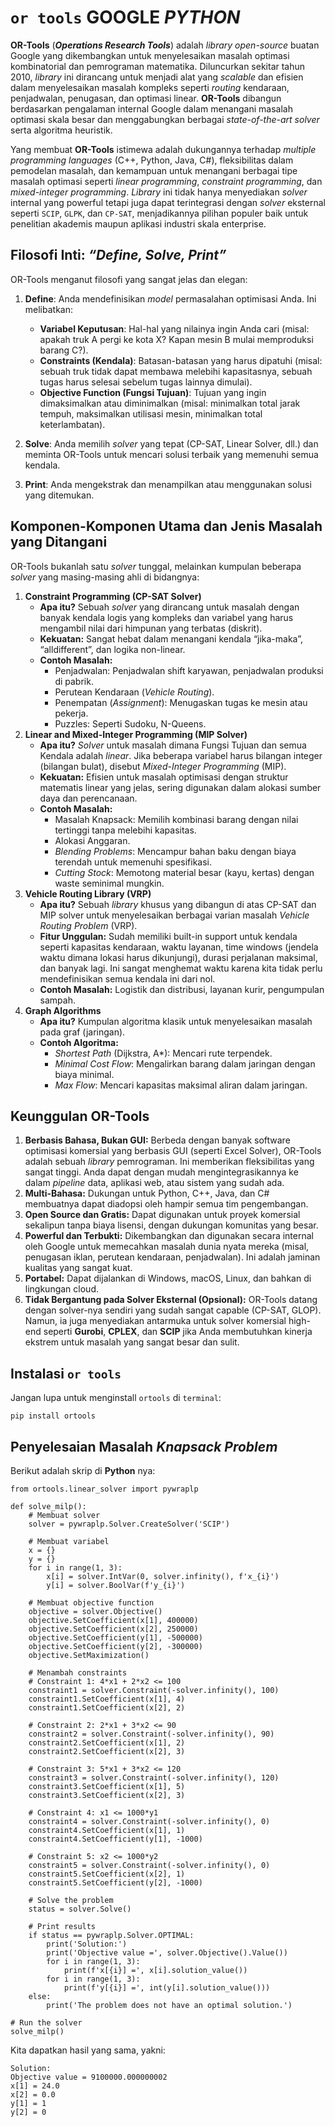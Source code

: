 # `or tools` GOOGLE __*PYTHON*__

__OR-Tools__ (___Operations Research Tools___) adalah _library_ _open-source_ buatan Google yang dikembangkan untuk menyelesaikan masalah optimasi kombinatorial dan pemrograman matematika. Diluncurkan sekitar tahun 2010, _library_ ini dirancang untuk menjadi alat yang _scalable_ dan efisien dalam menyelesaikan masalah kompleks seperti _routing_ kendaraan, penjadwalan, penugasan, dan optimasi linear. __OR-Tools__ dibangun berdasarkan pengalaman internal Google dalam menangani masalah optimasi skala besar dan menggabungkan berbagai _state-of-the-art solver_ serta algoritma heuristik.

Yang membuat __OR-Tools__ istimewa adalah dukungannya terhadap _multiple programming_ _languages_ (C++, Python, Java, C#), fleksibilitas dalam pemodelan masalah, dan kemampuan untuk menangani berbagai tipe masalah optimasi seperti _linear programming_, _constraint programming_, dan _mixed-integer programming_. _Library_ ini tidak hanya menyediakan _solver_ internal yang powerful tetapi juga dapat terintegrasi dengan _solver_ eksternal seperti `SCIP`, `GLPK`, dan `CP-SAT`, menjadikannya pilihan populer baik untuk penelitian akademis maupun aplikasi industri skala enterprise.

## Filosofi Inti: _"Define, Solve, Print"_

OR-Tools menganut filosofi yang sangat 
jelas dan elegan:

1.  **Define**: Anda mendefinisikan 
*model* permasalahan optimisasi Anda. 
Ini melibatkan:
    *   **Variabel Keputusan**: Hal-hal 
yang nilainya ingin Anda cari (misal: 
apakah truk A pergi ke kota X? Kapan 
mesin B mulai memproduksi barang C?).
    *   **Constraints (Kendala)**: 
Batasan-batasan yang harus dipatuhi 
(misal: sebuah truk tidak dapat membawa 
melebihi kapasitasnya, sebuah tugas 
harus selesai sebelum tugas lainnya 
dimulai).
    *   **Objective Function (Fungsi 
Tujuan)**: Tujuan yang ingin 
dimaksimalkan atau diminimalkan (misal: 
minimalkan total jarak tempuh, 
maksimalkan utilisasi mesin, minimalkan 
total keterlambatan).

2.  **Solve**: Anda memilih *solver* 
yang tepat (CP-SAT, Linear Solver, dll.)
dan meminta OR-Tools untuk mencari 
solusi terbaik yang memenuhi semua 
kendala.

3.  **Print**: Anda mengekstrak dan 
menampilkan atau menggunakan solusi yang
ditemukan.

## Komponen-Komponen Utama dan Jenis Masalah yang Ditangani

OR-Tools bukanlah satu *solver* tunggal,
melainkan kumpulan beberapa *solver* 
yang masing-masing ahli di bidangnya:

1.  **Constraint Programming (CP-SAT 
Solver)**
    *   **Apa itu?** Sebuah *solver* 
yang dirancang untuk masalah dengan 
banyak kendala logis yang kompleks dan 
variabel yang harus mengambil nilai dari
himpunan yang terbatas (diskrit).
    *   **Kekuatan:** Sangat hebat dalam
menangani kendala "jika-maka", 
"alldifferent", dan logika non-linear.
    *   **Contoh Masalah:**
        *   Penjadwalan: Penjadwalan 
shift karyawan, penjadwalan produksi di 
pabrik.
        *   Perutean Kendaraan (*Vehicle
Routing*).
        *   Penempatan (*Assignment*): 
Menugaskan tugas ke mesin atau pekerja.
        *   Puzzles: Seperti Sudoku, 
N-Queens.

2.  **Linear and Mixed-Integer 
Programming (MIP Solver)**
    *   **Apa itu?** *Solver* untuk 
masalah dimana Fungsi Tujuan dan semua 
Kendala adalah *linear*. Jika beberapa 
variabel harus bilangan integer 
(bilangan bulat), disebut *Mixed-Integer
Programming* (MIP).
    *   **Kekuatan:** Efisien untuk 
masalah optimisasi dengan struktur 
matematis linear yang jelas, sering 
digunakan dalam alokasi sumber daya dan 
perencanaan.
    *   **Contoh Masalah:**
        *   Masalah Knapsack: Memilih 
kombinasi barang dengan nilai tertinggi 
tanpa melebihi kapasitas.
        *   Alokasi Anggaran.
        *   *Blending Problems*: 
Mencampur bahan baku dengan biaya 
terendah untuk memenuhi spesifikasi.
        *   *Cutting Stock*: Memotong 
material besar (kayu, kertas) dengan 
waste seminimal mungkin.

3.  **Vehicle Routing Library (VRP)**
    *   **Apa itu?** Sebuah *library* 
khusus yang dibangun di atas CP-SAT dan 
MIP solver untuk menyelesaikan berbagai 
varian masalah *Vehicle Routing Problem*
(VRP).
    *   **Fitur Unggulan:** Sudah 
memiliki built-in support untuk kendala 
seperti kapasitas kendaraan, waktu 
layanan, time windows (jendela waktu 
dimana lokasi harus dikunjungi), durasi 
perjalanan maksimal, dan banyak lagi. 
Ini sangat menghemat waktu karena kita 
tidak perlu mendefinisikan semua kendala
ini dari nol.
    *   **Contoh Masalah:** Logistik dan
distribusi, layanan kurir, pengumpulan 
sampah.

4.  **Graph Algorithms**
    *   **Apa itu?** Kumpulan algoritma 
klasik untuk menyelesaikan masalah pada 
graf (jaringan).
    *   **Contoh Algoritma:**
        *   *Shortest Path* (Dijkstra, 
A*): Mencari rute terpendek.
        *   *Minimal Cost Flow*: 
Mengalirkan barang dalam jaringan dengan
biaya minimal.
        *   *Max Flow*: Mencari 
kapasitas maksimal aliran dalam 
jaringan.

## Keunggulan OR-Tools

1.  **Berbasis Bahasa, Bukan GUI:** 
Berbeda dengan banyak software 
optimisasi komersial yang berbasis GUI 
(seperti Excel Solver), OR-Tools adalah 
sebuah *library* pemrograman. Ini 
memberikan fleksibilitas yang sangat 
tinggi. Anda dapat dengan mudah 
mengintegrasikannya ke dalam *pipeline* 
data, aplikasi web, atau sistem yang 
sudah ada.
2.  **Multi-Bahasa:** Dukungan untuk 
Python, C++, Java, dan C# membuatnya 
dapat diadopsi oleh hampir semua tim 
pengembangan.
3.  **Open Source dan Gratis:** Dapat 
digunakan untuk proyek komersial 
sekalipun tanpa biaya lisensi, dengan 
dukungan komunitas yang besar.
4.  **Powerful dan Terbukti:** 
Dikembangkan dan digunakan secara 
internal oleh Google untuk memecahkan 
masalah dunia nyata mereka (misal, 
penugasan iklan, perutean kendaraan, 
penjadwalan). Ini adalah jaminan 
kualitas yang sangat kuat.
5.  **Portabel:** Dapat dijalankan di 
Windows, macOS, Linux, dan bahkan di 
lingkungan cloud.
6.  **Tidak Bergantung pada Solver 
Eksternal (Opsional):** OR-Tools datang 
dengan solver-nya sendiri yang sudah 
sangat capable (CP-SAT, GLOP). Namun, ia
juga menyediakan antarmuka untuk solver 
komersial high-end seperti **Gurobi**, 
**CPLEX**, dan **SCIP** jika Anda 
membutuhkan kinerja ekstrem untuk 
masalah yang sangat besar dan sulit.

## Instalasi `or tools`

Jangan lupa untuk menginstall `ortools` di `terminal`:

```
pip install ortools
```

## Penyelesaian Masalah __*Knapsack Problem*__

Berikut adalah skrip di __Python__ nya:

```
from ortools.linear_solver import pywraplp

def solve_milp():
    # Membuat solver
    solver = pywraplp.Solver.CreateSolver('SCIP')
    
    # Membuat variabel
    x = {}
    y = {}
    for i in range(1, 3):
        x[i] = solver.IntVar(0, solver.infinity(), f'x_{i}')
        y[i] = solver.BoolVar(f'y_{i}')
    
    # Membuat objective function
    objective = solver.Objective()
    objective.SetCoefficient(x[1], 400000)
    objective.SetCoefficient(x[2], 250000)
    objective.SetCoefficient(y[1], -500000)
    objective.SetCoefficient(y[2], -300000)
    objective.SetMaximization()
    
    # Menambah constraints
    # Constraint 1: 4*x1 + 2*x2 <= 100
    constraint1 = solver.Constraint(-solver.infinity(), 100)
    constraint1.SetCoefficient(x[1], 4)
    constraint1.SetCoefficient(x[2], 2)
    
    # Constraint 2: 2*x1 + 3*x2 <= 90
    constraint2 = solver.Constraint(-solver.infinity(), 90)
    constraint2.SetCoefficient(x[1], 2)
    constraint2.SetCoefficient(x[2], 3)
    
    # Constraint 3: 5*x1 + 3*x2 <= 120
    constraint3 = solver.Constraint(-solver.infinity(), 120)
    constraint3.SetCoefficient(x[1], 5)
    constraint3.SetCoefficient(x[2], 3)
    
    # Constraint 4: x1 <= 1000*y1
    constraint4 = solver.Constraint(-solver.infinity(), 0)
    constraint4.SetCoefficient(x[1], 1)
    constraint4.SetCoefficient(y[1], -1000)
    
    # Constraint 5: x2 <= 1000*y2
    constraint5 = solver.Constraint(-solver.infinity(), 0)
    constraint5.SetCoefficient(x[2], 1)
    constraint5.SetCoefficient(y[2], -1000)
    
    # Solve the problem
    status = solver.Solve()
    
    # Print results
    if status == pywraplp.Solver.OPTIMAL:
        print('Solution:')
        print('Objective value =', solver.Objective().Value())
        for i in range(1, 3):
            print(f'x[{i}] =', x[i].solution_value())
        for i in range(1, 3):
            print(f'y[{i}] =', int(y[i].solution_value()))
    else:
        print('The problem does not have an optimal solution.')

# Run the solver
solve_milp()
```

Kita dapatkan hasil yang sama, yakni:

```
Solution:
Objective value = 9100000.000000002
x[1] = 24.0
x[2] = 0.0
y[1] = 1
y[2] = 0
```